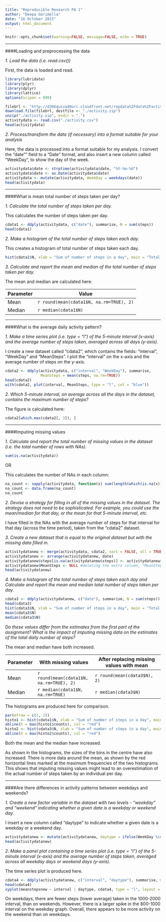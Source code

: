 ```yaml
---
title: "Reproducible Research PA 1"
author: "Deepa Garimella"
date: "16 October 2015"
output: html_document
---
```


```r
knitr::opts_chunk$set(warning=FALSE, message=FALSE, echo = TRUE)
```

************

####Loading and preprocessing the data

*1. Load the data (i.e. read.csv())*

First, the data is loaded and read.

```r
library(lubridate)
library(plyr)
library(dplyr)
library(lattice)
options(scipen = 999)

fileUrl <- "http://d396qusza40orc.cloudfront.net/repdata%2Fdata%2Factivity.zip"
download.file(fileUrl, destfile <- "./activity.zip")
unzip("./activity.zip", exdir = ".")
activitydata <- read.csv("./activity.csv")
head(activitydata)
```


*2. Process/transform the data (if necessary) into a format suitable for your analysis*

Here, the data is processed into a format suitable for my analysis. I convert the "date"" field to a "Date" format, and also insert a new column called "WeekDay", to show the day of the week.
        
```r
activitydata$date <- strptime(activitydata$date, "%Y-%m-%d")
activitydata$date <- as.Date(activitydata$date)
activitydata <- mutate(activitydata, WeekDay = weekdays(date))
head(activitydata)
```

************

####What is mean total number of steps taken per day?  


*1. Calculate the total number of steps taken per day.*

This calculates the number of steps taken per day.


```r
cdata1 <- ddply(activitydata, c("date"), summarise, N = sum(steps))
head(cdata1)
```

 
*2. Make a histogram of the total number of steps taken each day.*

This creates a histogram of total number of steps taken each day.

```r
hist(cdata1$N, xlab = "Sum of number of steps in a day", main = "Total number of steps taken in a day", panel.first = grid(), col = "lightblue", breaks = 10)
```


*3. Calculate and report the mean and median of the total number of steps taken per day.*


The mean and median are calculated here:

Parameter | Value
--------- | --------
Mean      | `r round(mean(cdata1$N, na.rm=TRUE), 2)`
Median    | `r median(cdata1$N)`


************

####What is the average daily activity pattern?  

*1. Make a time series plot (i.e. type = "l") of the 5-minute interval (x-axis) and the average number of steps taken, averaged across all days (y-axis).*

I create a new dataset called "cdata2", which contains the fields: "interval", "WeekDay" and "MeanSteps". I plot the "interval" on the x-axis and the average number of steps on the y-axis.

```r
cdata2 <- ddply(activitydata, c("interval", "WeekDay"), summarise,
                MeanSteps = mean(steps, na.rm=TRUE))
head(cdata2)
with(cdata2, plot(interval, MeanSteps, type = "l", col = "blue"))
```
  
*2. Which 5-minute interval, on average across all the days in the dataset, contains the maximum number of steps?*

The figure is calculated here:

```r
cdata2[which.max(cdata2[, 3]), ]
```

********

####Imputing missing values

*1. Calculate and report the total number of missing values in the dataset (i.e. the total number of rows with NAs).*

```r
sum(is.na(activitydata))
```

OR

This calculates the number of NAs in each column:

```r
na_count <- sapply(activitydata, function(x) sum(length(which(is.na(x)))))
na_count <- data.frame(na_count)
na_count
```

*2. Devise a strategy for filling in all of the missing values in the dataset. The strategy does not need to be sophisticated. For example, you could use the mean/median for that day, or the mean for that 5-minute interval, etc.*

I have filled in the NAs with the average number of steps for that interval for that day (across the time period), taken from the "cdata2" dataset.

*3. Create a new dataset that is equal to the original dataset but with the missing data filled in.*

```r
activitydatanew <- merge(activitydata, cdata2, sort = FALSE, all = TRUE)
activitydatanew <- arrange(activitydatanew, date)
activitydatanew$steps[is.na(activitydatanew$steps)] <- activitydatanew$MeanSteps[is.na(activitydatanew$steps)] #Filling NAs with "MeanSteps"
activitydatanew$MeanSteps <- NULL #deleting the extra column, "MeanSteps""
head(activitydatanew)
```


*4. Make a histogram of the total number of steps taken each day and Calculate and report the mean and median total number of steps taken per day.*

```r
cdata3 <- ddply(activitydatanew, c("date"), summarise, N = sum(steps))
head(cdata3)
hist(cdata3$N, xlab = "Sum of number of steps in a day", main = "Total number of steps taken in a day", panel.first = grid(), col = "lightblue", breaks = 10)
mean(cdata3$N)
median(cdata3$N)
```

*Do these values differ from the estimates from the first part of the assignment? What is the impact of imputing missing data on the estimates of the total daily number of steps?*

The mean and median have both increased.

Parameter | With missing values              | After replacing missing values with mean
--------- | -------------------------------  | ----------------------------------------
Mean      | `r round(mean(cdata1$N, na.rm=TRUE), 2)`   | `r round(mean(cdata3$N), 2)`
Median    | `r median(cdata1$N, na.rm=TRUE)` | `r median(cdata3$N)`

The histograms are produced here for comparison.

```r
par(mfrow = c(1, 2))
histo1 <- hist(cdata1$N, xlab = "Sum of number of steps in a day", main = "With missing values", panel.first = grid(), col = "lightblue", breaks = 10, ylim = c(0, 20))
abline(h = max(histo1$counts), col = "red")
histo2 <- hist(cdata3$N, xlab = "Sum of number of steps in a day", main = "Missing values replaced", panel.first = grid(), col = "lightblue", breaks = 10, ylim = c(0, 20))
abline(h = max(histo2$counts), col = "red")
```

Both the mean and the median have increased.

As shown in the histograms, the sizes of the bins in the centre have also increased.  There is more data around the mean, as shown by the red horizontal lines marked at the maximum frequencies of the two histograms. This shows that imputing missing values might lead to an overestimation of the actual number of steps taken by an individual per day.

************

####Are there differences in activity patterns between weekdays and weekends?

*1. Create a new factor variable in the dataset with two levels - "weekday" and "weekend" indicating whether a given date is a weekday or weekend day.*

I insert a new column called "daytype" to indicate whether a given date is a weekday or a weekend day.

```r
activitydatanew <- mutate(activitydatanew, daytype = ifelse(WeekDay %in% c("Saturday", "Sunday"), "weekend", "weekday"))
head(activitydatanew)
```

*2. Make a panel plot containing a time series plot (i.e. type = "l") of the 5-minute interval (x-axis) and the average number of steps taken, averaged across all weekday days or weekend days (y-axis).*

The time series plot is produced here.

```r
cdata4 <- ddply(activitydatanew, c("interval", "daytype"), summarise, meanstepsnew = mean(steps, na.rm=TRUE))
head(cdata4)
xyplot(meanstepsnew ~ interval | daytype, cdata4, type = "l", layout = c(1, 2))
```

On weekdays, there are fewer steps (lower average) taken in the 1000-2000 interval, than on weekends. However, there is a larger spike in the 800-1000 interval on the weekday graph. Overall, there appears to be more activity on the weekend than on  weekdays.